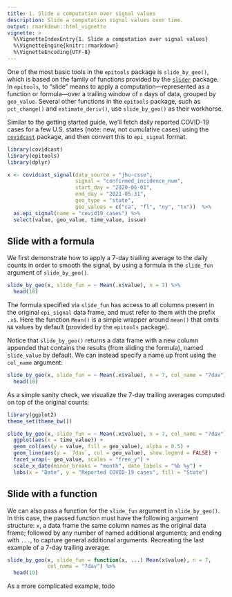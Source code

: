 ```yaml
---
title: 1. Slide a computation over signal values
description: Slide a computation signal values over time.
output: rmarkdown::html_vignette
vignette: >
  %\VignetteIndexEntry{1. Slide a computation over signal values}
  %\VignetteEngine{knitr::rmarkdown}
  %\VignetteEncoding{UTF-8}
---
```


One of the most basic tools in the `epitools` package is `slide_by_geo()`,
which is based on the family of functions provided by the 
[`slider`](https://cran.r-project.org/web/packages/slider/) package. In
`epitools`, to "slide" means to apply a computation---represented as a function 
or formula---over a trailing window of `n` days of data, grouped by `geo_value`. 
Several other functions in the `epitools` package, such as `pct_change()` and 
`estimate_deriv()`, use `slide_by_geo()` as their workhorse. 

Similar to the getting started guide, we'll fetch daily reported COVID-19 cases 
for a few U.S. states (note: new, not cumulative cases) using the
[`covidcast`](https://cmu-delphi.github.io/covidcast/covidcastR/) package, and 
then convert this to `epi_signal` format.

```r
library(covidcast)
library(epitools)
library(dplyr)

x <- covidcast_signal(data_source = "jhu-csse", 
                      signal = "confirmed_incidence_num",
                      start_day = "2020-06-01", 
                      end_day = "2021-05-31",
                      geo_type = "state", 
                      geo_values = c("ca", "fl", "ny", "tx"))  %>%
  as.epi_signal(name = "covid19_cases") %>%
  select(value, geo_value, time_value, issue)
```

## Slide with a formula

We first demonstrate how to apply a 7-day trailing average to the daily counts
in order to smooth the signal, by using a formula in the `slide_fun` argument of
`slide_by_geo()`.

```r
slide_by_geo(x, slide_fun = ~ Mean(.x$value), n = 7) %>%
  head(10)
```

The formula specified via `slide_fun` has access to all columns present in the
original `epi_signal` data frame, and must refer to them with the prefix `.x$`. 
Here the function `Mean()` is a simple wrapper around `mean()` that omits `NA` 
values by default (provided by the `epitools` package). 

Notice that `slide_by_geo()` returns a data frame with a new column appended 
that contains the results (from sliding the formula), named `slide_value` by 
default. We can instead specify a name up front using the `col_name` argument: 

```r
slide_by_geo(x, slide_fun = ~ Mean(.x$value), n = 7, col_name = "7dav") %>%
  head(10)
```

As a simple sanity check, we visualize the 7-day trailing averages computed on
top of the original counts:

```r
library(ggplot2)
theme_set(theme_bw())

slide_by_geo(x, slide_fun = ~ Mean(.x$value), n = 7, col_name = "7dav") %>%
  ggplot(aes(x = time_value)) +
  geom_col(aes(y = value, fill = geo_value), alpha = 0.5) +
  geom_line(aes(y = `7dav`, col = geo_value), show.legend = FALSE) +
  facet_wrap(~ geo_value, scales = "free_y") +
  scale_x_date(minor_breaks = "month", date_labels = "%b %y") +
  labs(x = "Date", y = "Reported COVID-19 cases", fill = "State")
```

## Slide with a function 

We can also pass a function for the `slide_fun` argument in `slide_by_geo()`. In 
this case, the passed function must have the following argument structure: `x`, 
a data frame the same column names as the original data frame; followed by any
number of named additional arguments; and ending with `...`, to capture general 
additional arguments. Recreating the last example of a 7-day trailing average: 

```r
slide_by_geo(x, slide_fun = function(x, ...) Mean(x$value), n = 7,
             col_name = "7dav") %>%
  head(10)
```

As a more complicated example, todo
